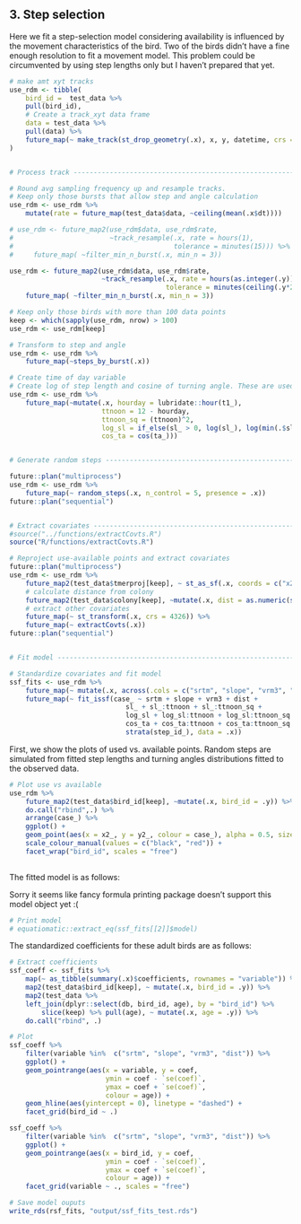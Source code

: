 
## 3. Step selection

Here we fit a step-selection model considering availability is influenced by the movement characteristics of the bird. Two of the birds didn't have a fine enough resolution to fit a movement model. This problem could be circumvented by using step lengths only but I haven't prepared that yet.

```r

# make amt xyt tracks
use_rdm <- tibble(
    bird_id =  test_data %>% 
    pull(bird_id),
    # Create a track_xyt data frame
    data = test_data %>% 
    pull(data) %>% 
    future_map(~ make_track(st_drop_geometry(.x), x, y, datetime, crs = crs(.x)))
)


# Process track -----------------------------------------------------------

# Round avg sampling frequency up and resample tracks.
# Keep only those bursts that allow step and angle calculation
use_rdm <- use_rdm %>% 
    mutate(rate = future_map(test_data$data, ~ceiling(mean(.x$dt))))

# use_rdm <- future_map2(use_rdm$data, use_rdm$rate, 
#                        ~track_resample(.x, rate = hours(1),
#                                        tolerance = minutes(15))) %>% 
#     future_map( ~filter_min_n_burst(.x, min_n = 3))

use_rdm <- future_map2(use_rdm$data, use_rdm$rate, 
                       ~track_resample(.x, rate = hours(as.integer(.y)),
                                       tolerance = minutes(ceiling(.y*25*60/100)))) %>% 
    future_map( ~filter_min_n_burst(.x, min_n = 3))

# Keep only those birds with more than 100 data points
keep <- which(sapply(use_rdm, nrow) > 100)
use_rdm <- use_rdm[keep]

# Transform to step and angle
use_rdm <- use_rdm %>% 
    future_map(~steps_by_burst(.x))

# Create time of day variable
# Create log of step length and cosine of turning angle. These are used later in the mov. model
use_rdm <- use_rdm %>% 
    future_map(~mutate(.x, hourday = lubridate::hour(t1_),
                       ttnoon = 12 - hourday,
                       ttnoon_sq = (ttnoon)^2,
                       log_sl = if_else(sl_ > 0, log(sl_), log(min(.$sl_[.$sl_ >0]))), # Otherwise model complains about infinite predictor
                       cos_ta = cos(ta_)))


# Generate random steps --------------------------------------------------

future::plan("multiprocess")
use_rdm <- use_rdm %>% 
    future_map(~ random_steps(.x, n_control = 5, presence = .x))
future::plan("sequential")


# Extract covariates ------------------------------------------------------
#source("../functions/extractCovts.R")
source("R/functions/extractCovts.R")

# Reproject use-available points and extract covariates
future::plan("multiprocess")
use_rdm <- use_rdm %>% 
    future_map2(test_data$tmerproj[keep], ~ st_as_sf(.x, coords = c("x2_", "y2_"), remove = FALSE, crs = .y)) %>% 
    # calculate distance from colony
    future_map2(test_data$colony[keep], ~mutate(.x, dist = as.numeric(st_distance(.x, .y)))) %>% 
    # extract other covariates
    future_map(~ st_transform(.x, crs = 4326)) %>% 
    future_map(~ extractCovts(.x))
future::plan("sequential")


# Fit model ---------------------------------------------------------------

# Standardize covariates and fit model
ssf_fits <- use_rdm %>% 
    future_map(~ mutate(.x, across(.cols = c("srtm", "slope", "vrm3", "dist"), scale))) %>%
    future_map(~ fit_issf(case_ ~ srtm + slope + vrm3 + dist +
                             sl_ + sl_:ttnoon + sl_:ttnoon_sq +
                             log_sl + log_sl:ttnoon + log_sl:ttnoon_sq +
                             cos_ta + cos_ta:ttnoon + cos_ta:ttnoon_sq +
                             strata(step_id_), data = .x))

```

First, we show the plots of used vs. available points. Random steps are simulated from fitted step lengths and turning angles distributions fitted to the observed data.

```r

# Plot use vs available
use_rdm %>% 
    future_map2(test_data$bird_id[keep], ~mutate(.x, bird_id = .y)) %>% 
    do.call("rbind",.) %>% 
    arrange(case_) %>% 
    ggplot() +
    geom_point(aes(x = x2_, y = y2_, colour = case_), alpha = 0.5, size = 1) +
    scale_colour_manual(values = c("black", "red")) +
    facet_wrap("bird_id", scales = "free")
    

```


The fitted model is as follows:

Sorry it seems like fancy formula printing package doesn't support this model object yet :(
```r

# Print model
# equatiomatic::extract_eq(ssf_fits[[2]]$model)

```


The standardized coefficients for these adult birds are as follows:

```r

# Extract coefficients
ssf_coeff <- ssf_fits %>% 
    map(~ as_tibble(summary(.x)$coefficients, rownames = "variable")) %>% 
    map2(test_data$bird_id[keep], ~ mutate(.x, bird_id = .y)) %>% 
    map2(test_data %>% 
    left_join(dplyr::select(db, bird_id, age), by = "bird_id") %>% 
        slice(keep) %>% pull(age), ~ mutate(.x, age = .y)) %>%
    do.call("rbind", .)

# Plot
ssf_coeff %>% 
    filter(variable %in%  c("srtm", "slope", "vrm3", "dist")) %>% 
    ggplot() +
    geom_pointrange(aes(x = variable, y = coef, 
                        ymin = coef - `se(coef)`, 
                        ymax = coef + `se(coef)`,
                        colour = age)) +
    geom_hline(aes(yintercept = 0), linetype = "dashed") +
    facet_grid(bird_id ~ .)

ssf_coeff %>% 
    filter(variable %in%  c("srtm", "slope", "vrm3", "dist")) %>% 
    ggplot() +
    geom_pointrange(aes(x = bird_id, y = coef, 
                        ymin = coef - `se(coef)`, 
                        ymax = coef + `se(coef)`,
                        colour = age)) +
    facet_grid(variable ~ ., scales = "free")
```


```r
# Save model ouputs
write_rds(rsf_fits, "output/ssf_fits_test.rds")

```
